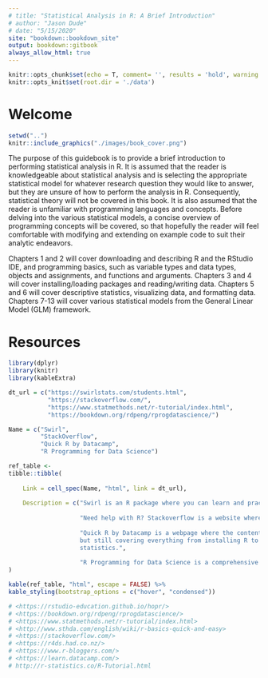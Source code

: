 ```yaml
---
# title: "Statistical Analysis in R: A Brief Introduction"
# author: "Jason Dude"
# date: "5/15/2020"
site: "bookdown::bookdown_site"
output: bookdown::gitbook
always_allow_html: true
---
```


```r
knitr::opts_chunk$set(echo = T, comment= '', results = 'hold', warning = F, message = F, fig.align = 'center')
knitr::opts_knit$set(root.dir = './data')
```

# Welcome {-}

```r
setwd("..")
knitr::include_graphics("./images/book_cover.png")
```

The purpose of this guidebook is to provide a brief introduction to performing statistical analysis in R. It is assumed that the reader is knowledgeable about statistical analysis and is selecting the appropriate statistical model for whatever research question they would like to answer, but they are unsure of how to perform the analysis in R. Consequently, statistical theory will not be covered in this book. It is also assumed that the reader is unfamiliar with programming languages and concepts. Before delving into the various statistical models, a concise overview of programming concepts will be covered, so that hopefully the reader will feel comfortable with modifying and extending on example code to suit their analytic endeavors.

Chapters 1 and 2 will cover downloading and describing R and the RStudio IDE, and programming basics, such as variable types and data types, objects and assignments, and functions and arguments. Chapters 3 and 4 will cover installing/loading packages and reading/writing data. Chapters 5 and 6 will cover descriptive statistics, visualizing data, and formatting data. Chapters 7-13 will cover various statistical models from the General Linear Model (GLM) framework. 

<!--
# Functions List{-}

```r
# GET HELP ON TOPICS / WITH FUNCTIONS
help()

# INSTALL PACKAGES
install.packages()

# LOAD PACKAGES
library()

# PRINT FIRST FEW ROWS OF DATA
head()

# PRINT LAST FEW ROWS OF DATA
tail()

# PRINT STRUCTURE OF DATA
str()

# DESCRIPTIVE STATISTICS
mean()
sd()
summary()
cor()
var()
is.na()

# CORRELATION MATRIX 
rcorr() # Package required: Hmisc

# PAIRWISE PARTIAL CORRELATION
ppcor::pcor() # Package required: ppcor

# VISUALIZE DATA 
plot()
hist()

# SHAPIRO-WILK NORMALITY TEST
shapiro.test()

# LINEAR MODEL
lm()

# STUDENT'S T-TEST
t.test()

# ANALYSIS OF DATA FROM FACTORIAL EXPERIMENTS
ezANOVA() # Package requried: ez

# ANALYSIS OF VARIANCE (MODEL COMPARISON)
aov()
```
-->

# Resources {-} 

```r
library(dplyr)
library(knitr)
library(kableExtra)

dt_url = c("https://swirlstats.com/students.html",
           "https://stackoverflow.com/",
           "https://www.statmethods.net/r-tutorial/index.html",
           "https://bookdown.org/rdpeng/rprogdatascience/")

Name = c("Swirl",
         "StackOverflow",
         "Quick R by Datacamp",
         "R Programming for Data Science")

ref_table <- 
tibble::tibble(
    
    Link = cell_spec(Name, "html", link = dt_url),
    
    Description = c("Swirl is an R package where you can learn and practice R,                     in R.",
                    
                    "Need help with R? Stackoverflow is a website where you can                     post programming related questions", 
                    
                    "Quick R by Datacamp is a webpage where the content is very                     simmilar to that of this guidebook: short and to the point,
                    but still covering everything from installing R to
                    statistics.", 
                    
                    "R Programming for Data Science is a comprehensive                             introduction to R and data analysis written by Roger D.                        Peng, a professor of Biostatistics at the Johns Hopkins                        Bloomberg School of Public Health.")
)

kable(ref_table, "html", escape = FALSE) %>%
kable_styling(bootstrap_options = c("hover", "condensed")) 

# <https://rstudio-education.github.io/hopr/>
# <https://bookdown.org/rdpeng/rprogdatascience/>
# <https://www.statmethods.net/r-tutorial/index.html>
# <http://www.sthda.com/english/wiki/r-basics-quick-and-easy> 
# <https://stackoverflow.com/>
# <https://r4ds.had.co.nz/>
# <https://www.r-bloggers.com/>
# <https://learn.datacamp.com/>
# http://r-statistics.co/R-Tutorial.html
    
```
